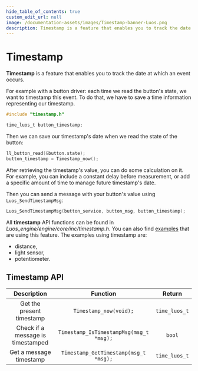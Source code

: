 ```yaml
---
hide_table_of_contents: true
custom_edit_url: null
image: /documentation-assets/images/Timestamp-banner-Luos.png
description: Timestamp is a feature that enables you to track the date at which an event occurs.
---
```


# Timestamp

**Timestamp** is a feature that enables you to track the date at which an event occurs.

For example with a button driver: each time we read the button's state, we want to timestamp this event. To do that, we have to save a time information representing our timestamp.

```C
#include "timestamp.h"

time_luos_t button_timestamp;
```

Then we can save our timestamp's date when we read the state of the button:

```C
ll_button_read(&button.state);
button_timestamp = Timestamp_now();
```

After retrieving the timestamp's value, you can do some calculation on it. For example, you can include a constant delay before measurement, or add a specific amount of time to manage future timestamp's date.

Then you can send a message with your button's value using `Luos_SendTimestampMsg`:

```C
Luos_SendTimestampMsg(button_service, button_msg, button_timestamp);
```

All **timestamp** API functions can be found in _Luos_engine/engine/core/inc/timestamp.h_. You can also find [examples](https://github.com/Luos-io/Examples/blob/master/Projects/l0/) that are using this feature. The examples using timestamp are:

- distance,
- light sensor,
- potentiometer.

## Timestamp API

|            Description            |                Function                 |    Return     |
| :-------------------------------: | :-------------------------------------: | :-----------: |
|     Get the present timestamp     |         `Timestamp_now(void);`          | `time_luos_t` |
| Check if a message is timestamped | `Timestamp_IsTimestampMsg(msg_t *msg);` |    `bool`     |
|      Get a message timestamp      |  `Timestamp_GetTimestamp(msg_t *msg);`  | `time_luos_t` |
